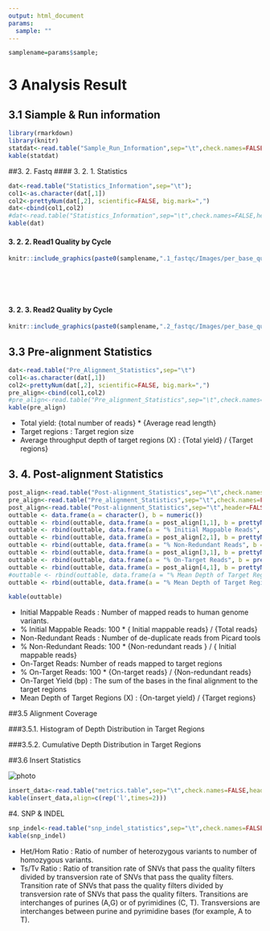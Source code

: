 ```yaml
---
output: html_document
params: 
  sample: ""
---
```




```r
samplename=params$sample;
```

# 3 Analysis Result

## 3.1 Siample & Run information


````r
library(rmarkdown)
library(knitr)
statdat<-read.table("Sample_Run_Information",sep="\t",check.names=FALSE, header=TRUE)
kable(statdat) 
````

##3. 2. Fastq
#### 3. 2. 1. Statistics

````r
dat<-read.table("Statistics_Information",sep="\t");
col1<-as.character(dat[,1])
col2<-prettyNum(dat[,2], scientific=FALSE, big.mark=",")
dat<-cbind(col1,col2)
#dat<-read.table("Statistics_Information",sep="\t",check.names=FALSE,header=TRUE)
kable(dat) 
````

#### 3. 2. 2. Read1 Quality by Cycle


```r
knitr::include_graphics(paste0(samplename,".1_fastqc/Images/per_base_quality.png"))
```

<br><br><br>

#### 3. 2. 3. Read2 Quality by Cycle
```r
knitr::include_graphics(paste0(samplename,".2_fastqc/Images/per_base_quality.png"))
```

## 3.3 Pre-alignment Statistics
````r
dat<-read.table("Pre_Alignment_Statistics",sep="\t")
col1<-as.character(dat[,1])
col2<-prettyNum(dat[,2], scientific=FALSE, big.mark=",")
pre_align<-cbind(col1,col2)
#pre_align<-read.table("Pre_alignment_Statistics",sep="\t",check.names=FALSE,header=TRUE)
kable(pre_align) 
````

<ul>
  <li>Total yield: {total number of reads} * {Average read length}</li>
  <li>Target regions : Target region size</li>
  <li>Average throughput depth of target regions (X) : {Total yield} / {Target regions}</li>
</ul> 

## 3. 4. Post-alignment Statistics
````r
post_align<-read.table("Post-alignment_Statistics",sep="\t",check.names=FALSE,header=TRUE)
pre_align<-read.table("Pre_alignment_Statistics",sep="\t",check.names=FALSE,header=FALSE)
post_align<-read.table("Post-alignment_Statistics",sep="\t",header=FALSE)
outtable <- data.frame(a = character(), b = numeric())
outtable <- rbind(outtable, data.frame(a = post_align[1,1], b = prettyNum(post_align[1,2], scientific=FALSE, big.mark=",") ))
outtable <- rbind(outtable, data.frame(a = "% Initial Mappable Reads", b = prettyNum(as.numeric(as.character(post_align[1,2]))*100/as.numeric(as.character(pre_align[1,2])),scientific=FALSE, big.mark=",")))
outtable <- rbind(outtable, data.frame(a = post_align[2,1], b = prettyNum(post_align[2,2],scientific=FALSE, big.mark=",")))
outtable <- rbind(outtable, data.frame(a = "% Non-Redundant Reads", b = prettyNum((as.numeric(as.character(post_align[2,2]))*100/as.numeric(as.character(pre_align[1,2]))), scientific=FALSE, big.mark=",")))
outtable <- rbind(outtable, data.frame(a = post_align[3,1], b = prettyNum(post_align[3,2], scientific=FALSE, big.mark=",")))
outtable <- rbind(outtable, data.frame(a = "% On-Target Reads", b = prettyNum((as.numeric(as.character(post_align[3,2]))*100/as.numeric(as.character(pre_align[1,2]))),scientific=FALSE, big.mark=",")))
outtable <- rbind(outtable, data.frame(a = post_align[4,1], b = prettyNum((as.numeric(post_align[4,2]))*(as.numeric(pre_align[2,2])), scientific=FALSE, big.mark=",")))
#outtable <- rbind(outtable, data.frame(a = "% Mean Depth of Target Regions (X)", b = prettyNum((as.numeric(as.character(post_align[4,2]))*100/as.numeric(as.character(pre_align[4,2]))),scientific=FALSE, big.mark=","))
outtable <- rbind(outtable, data.frame(a = "% Mean Depth of Target Regions (X)", b = prettyNum((as.numeric(as.character(post_align[4,2]))*100/as.numeric(as.character(pre_align[4,2]))),scientific=FALSE, big.mark=",")))

kable(outtable) 
```` 

 <ul>
  <li>Initial Mappable Reads : Number of mapped reads to human genome variants.</li>

  <li>% Initial Mappable Reads: 100 * { Initial mappable reads} / {Total reads}</li>
  <li>Non-Redundant Reads : Number of de-duplicate reads from Picard tools</li>
  <li>% Non-Redundant Reads: 100 * {Non-redundant reads } / { Initial mappable reads}</li>
  <li>On-Target Reads: Number of reads mapped to target regions</li>
  <li>% On-Target Reads: 100 * {On-target reads} / {Non-redundant reads}</li>
  <li>On-Target Yield (bp) : The sum of the bases in the final alignment to the target regions</li>
  <li>Mean Depth of Target Regions (X) : {On-target yield} / {Target regions}</li>
</ul> 

##3.5 Alignment Coverage

###3.5.1. Histogram of Depth Distribution in Target Regions

<!-- <img src="histogram.png" alt="Girl in a jacket">-->


###3.5.2. Cumulative Depth Distribution in Target Regions
<!--<img src="cumulative.png" alt="G">-->

##3.6 Insert Statistics

 

<img src="insert_size_histogram.png" alt="photo" align="middle"/> 
<br>

````r
insert_data<-read.table("metrics.table",sep="\t",check.names=FALSE,header=TRUE)
kable(insert_data,align=c(rep('l',times=2))) 

````


#4. SNP & INDEL

````r
snp_indel<-read.table("snp_indel_statistics",sep="\t",check.names=FALSE,header=TRUE)
kable(snp_indel) 

```` 

<ul>
<li>Het/Hom Ratio : Ratio of number of heterozygous variants to number of homozygous variants.</li>
<li>Ts/Tv Ratio : Ratio of transition rate of SNVs that pass the quality filters divided by transversion
rate of SNVs that pass the quality filters. Transition rate of SNVs that pass the quality filters divided
by transversion rate of SNVs that pass the quality filters. Transitions are interchanges of purines
(A,G) or of pyrimidines (C, T). Transversions are interchanges between purine and pyrimidine bases
(for example, A to T).</li>  
</ul> 

